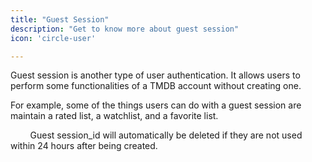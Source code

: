 ```yaml
---
title: "Guest Session"
description: "Get to know more about guest session"
icon: 'circle-user'

---
```


Guest session is another type of user authentication. It allows users to perform some functionalities of a TMDB account without creating one.

For example, some of the things users can do with a guest session are maintain a rated list, a watchlist, and a favorite list.

<Warning>
          Guest session_id will automatically be deleted if they are not used within 24 hours after being created.
</Warning>